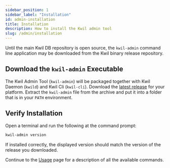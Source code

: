```yaml
---
sidebar_position: 1
sidebar_label: "Installation"
id: admin-installation
title: Installation
description: How to install the Kwil admin tool
slug: /admin/installation
---
```


Until the main Kwil DB repository is open source, the `kwil-admin` command line
application may be downloaded from the Kwil binary release repository.


## Download the `kwil-admin` Executable

The Kwil Admin Tool (`kwil-admin`) will be packaged together with Kwil Daemon (`kwild`) and Kwil Cli (`kwil-cli`).
Download the [latest release](https://github.com/kwilteam/binary-releases/releases)
for your platform.  Extract the `kwil-admin` file from the archive and put it
into a folder that is in your `PATH` environment.


## Verify Installation

Open a terminal and run the following at the command prompt:

```bash
kwil-admin version
```

If installed correctly, the displayed version should match the version of the release you downloaded.

Continue to the [Usage](./usage) page for a description of all the available commands.
